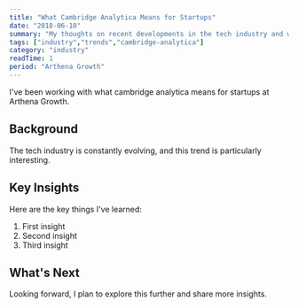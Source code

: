 ```yaml
---
title: "What Cambridge Analytica Means for Startups"
date: "2018-06-10"
summary: "My thoughts on recent developments in the tech industry and what they mean for developers."
tags: ["industry","trends","cambridge-analytica"]
category: "industry"
readTime: 1
period: "Arthena Growth"
---
```


I've been working with what cambridge analytica means for startups at Arthena Growth.

## Background

The tech industry is constantly evolving, and this trend is particularly interesting.

## Key Insights

Here are the key things I've learned:

1. First insight
2. Second insight
3. Third insight

## What's Next

Looking forward, I plan to explore this further and share more insights.

